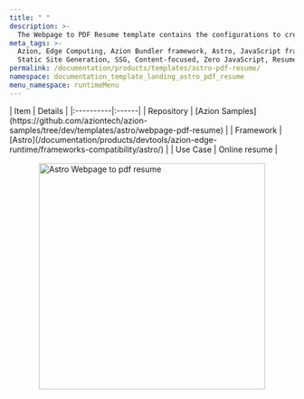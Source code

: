 ```yaml
---
title: " "
description: >-
  The Webpage to PDF Resume template contains the configurations to create a resume for the web, print, or PDF using the Webpage to PDF Resume project. After the deployment, you can update it with your information and create your portfolio.
meta_tags: >-
  Azion, Edge Computing, Azion Bundler framework, Astro, JavaScript frameworks,
  Static Site Generation, SSG, Content-focused, Zero JavaScript, Resume
permalink: /documentation/products/templates/astro-pdf-resume/
namespace: documentation_template_landing_astro_pdf_resume
menu_namespace: runtimeMenu
---
```




<div class="[&_.flex.flex-col]:!gap-4 [&_.flex.flex-col]:md:!gap-8 [&_.flex.flex-col]:2xl:!gap-16">
  <HeroHome
    title="Astro Webpage to PDF Resume"
    description="The Webpage to PDF Resume template contains the configurations to create a resume for the web, print, or PDF using the Webpage to PDF Resume project. After the deployment, you can update it with your information and create your portfolio."
    logos={[]}
    buttons={[
      { label: "Deploy template", link: "https://console.azion.com/create/azion-community/webpage-to-pdf-resume", outlined: false },
      { label: "View demo", link: "https://xxxx.map.azionedge.net/", severity: "secondary" }
    ]}
  />
</div>

<div style="display: flex; gap: 1rem; align-items: center; flex-direction: row; flex-wrap: wrap;">
  <div style="flex: 1; min-width: 300px;">
    | Item | Details |
    |:----------|:------|
    | Repository | [Azion Samples](https://github.com/aziontech/azion-samples/tree/dev/templates/astro/webpage-pdf-resume) |
    | Framework | [Astro](/documentation/products/devtools/azion-edge-runtime/frameworks-compatibility/astro/) |
    | Use Case | Online resume |
  </div>
  <div style="display: flex; justify-content: center; align-items: center; flex: 1; min-width: 300px;">
    <img src="/assets/docs/images/uploads/template-showcase/astro/asto-pdf-resume.png" width="400" alt="Astro Webpage to pdf resume" style="max-width: 100%; height: auto;" />
  </div>
</div>
